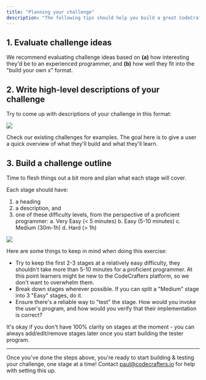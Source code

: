 ```yaml
---
title: "Planning your challenge"
description: "The following tips should help you build a great CodeCrafters challenge."
---
```


## 1. Evaluate challenge ideas

We recommend evaluating challenge ideas based on **(a)** how interesting they'd be to an experienced programmer, and **(b)** how well they fit into the "build your own x" format.

## 2. Write high-level descriptions of your challenge

Try to come up with descriptions of your challenge in this format:

<Frame>
  <img className="w-full" src="/img/description.png" />
</Frame>

Check our existing challenges for examples. The goal here is to give a user a quick overview of what they'll build and what they'll learn.

## 3. Build a challenge outline

Time to flesh things out a bit more and plan what each stage will cover.

Each stage should have:

1. a heading
2. a description, and
3. one of these difficulty levels, from the perspective of a proficient programmer:
   a. Very Easy (< 5 minutes)
   b. Easy (5-10 minutes)
   c. Medium (30m-1h)
   d. Hard (> 1h)

<Frame>
  <img className="w-full" src="/img/stages.png" />
</Frame>

Here are some things to keep in mind when doing this exercise:

- Try to keep the first 2-3 stages at a relatively easy difficulty, they shouldn't take more than 5-10 minutes for a proficient programmer. At this point learners might be new to the CodeCrafters platform, so we don't want to overwhelm them.
- Break down stages wherever possible. If you can split a "Medium" stage into 3 "Easy" stages, do it.
- Ensure there's a reliable way to "test" the stage. How would you invoke the user's program, and how would you verify that their implementation is correct?

It's okay if you don't have 100% clarity on stages at the moment - you can always add/edit/remove stages later once you start building the tester program.

---

Once you've done the steps above, you're ready to start building & testing your challenge, one stage at a time! Contact [paul@codecrafters.io](mailto:mailto:paul@codecrafters.io) for help with setting this up.
